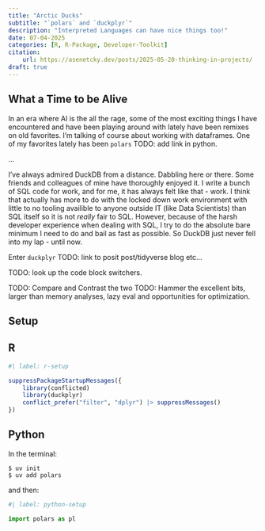 ```yaml
---
title: "Arctic Ducks"
subtitle: "`polars` and `duckplyr`"
description: "Interpreted Languages can have nice things too!"
date: 07-04-2025
categories: [R, R-Package, Developer-Toolkit] 
citation: 
    url: https://asenetcky.dev/posts/2025-05-20-thinking-in-projects/
draft: true 
---
```


## What a Time to be Alive

In an era where AI is the all the rage, some of the most exciting things I have
encountered and have been playing around with lately have been remixes on old
favorites.  I'm talking of course about working with dataframes.  One of 
my favorites lately has been `polars` TODO: add link in python.

...

I've always admired DuckDB from a distance. Dabbling here or there.  Some 
friends and colleagues of mine have thoroughly enjoyed it. I write a bunch
of SQL code for work, and for me, it has always felt like that - work. I think
that actually has more to do with the locked down work environment with little
to no tooling availible to anyone outside IT (like Data Scientists) than SQL
itself so it is not *really* fair to SQL. However, because of the harsh 
developer experience when dealing with SQL, I try to do  the absolute bare
minimum I need to do and bail as fast as possible.  So DuckDB just never fell
into my lap - until now.

Enter `duckplyr` TODO: link to posit post/tidyverse blog etc...

TODO: look up the code block switchers.

TODO: Compare and Contrast the two
TODO: Hammer the excellent bits, larger than memory analyses, lazy eval 
and opportunities for optimization.


## Setup

:::{.panel-tabset group="language"}

## R

```r
#| label: r-setup

suppressPackageStartupMessages({
    library(conflicted)
    library(duckplyr)
    conflict_prefer("filter", "dplyr") |> suppressMessages()
})

```

## Python

In the terminal:
```
$ uv init
$ uv add polars

```

and then:

```python
#| label: python-setup

import polars as pl
```

:::